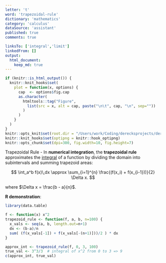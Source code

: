 ```yaml
---
letter: 't'
word: 'trapezoidal-rule'
dictionary: 'mathematics'
category: 'calculus'
dataSource: 'assistant'
published: true
comments: true

linksTo: ['integral','limit']
linkedFrom: []
output:
  html_document:
    keep_md: true
---
```


```r
if (knitr::is_html_output()) {
  knitr::knit_hooks$set(
    plot = function(x, options) {
      cap  <- options$fig.cap
      as.character(
        htmltools::tag("Figure",
          list(src = x, alt = cap, paste("\n\t", cap, "\n", sep=""))
        )
      )
    }
  )
}
knitr::opts_knit$set(root.dir = "/Users/work/Coding/derecksprojects/derecksnotes.com-playground/derecksnotes.com/client/src/app/dictionaries/mathematics/definitions")
knitr::knit_hooks$set(optipng = knitr::hook_optipng)
knitr::opts_chunk$set(dpi=300, fig.width=10, fig.height=7)
```

<a id="trapezoidal-rule">Trapezoidal Rule</a> - In **numerical integration**, the **trapezoidal rule** approximates the [integral](#integral) of a function by dividing the domain into subintervals and summing trapezoid areas:

$$
\int_a^b f(x)\,dx \approx \sum_{i=1}^{n} \frac{(f(x_i) + f(x_{i-1}))}{2} \Delta x.
$$

where $\Delta x = \frac{b - a}{n}$.

**R demonstration**:

```r
library(data.table)

f <- function(x) x^2
trapezoid_rule <- function(f, a, b, n=100) {
  x_vals <- seq(a, b, length.out=n+1)
  dx <- (b-a)/n
  sum( (f(x_vals[-1]) + f(x_vals[-(n+1)]))/2 ) * dx
}

approx_int <- trapezoid_rule(f, 0, 3, 100)
true_val <- 3^3/3  # integral of x^2 from 0 to 3 => 9
c(approx_int, true_val)
```
